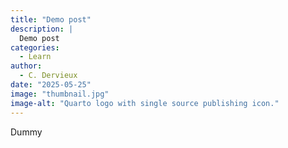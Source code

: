 ```yaml
---
title: "Demo post"
description: |
  Demo post
categories:
  - Learn
author: 
  - C. Dervieux
date: "2025-05-25"
image: "thumbnail.jpg"
image-alt: "Quarto logo with single source publishing icon."
---
```


Dummy



